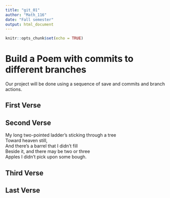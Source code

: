 ```yaml
---
title: "git_01"
author: "Math_116"
date: "Fall semester"
output: html_document
---
```


```r
knitr::opts_chunk$set(echo = TRUE)
```
# Build a Poem with commits to different branches
Our project will be done using a sequence of save and commits and branch actions.
<!-- Do not modify or change any text in "!--" bracketed areas such as this --- these are instructions to
you, if you change any of this the git program will notice it and compromise your git merging strategy !-->

## First Verse 
<!--Put the first five lines of a poem by Lewis Carrol in this section!-->

## Second Verse
<!--Put the first five lines of a poem by Robert Frost here!-->
My long two-pointed ladder’s sticking through a tree      
 Toward heaven still,     
 And there’s a barrel that I didn’t fill      
 Beside it, and there may be two or three     
 Apples I didn’t pick upon some bough.     
      
## Third Verse
<!--Put the first two verses of The Walrus and the Carpenter here!-->

## Last Verse
<!--Put a short poem of your choice 8-20 lines,here!-->
